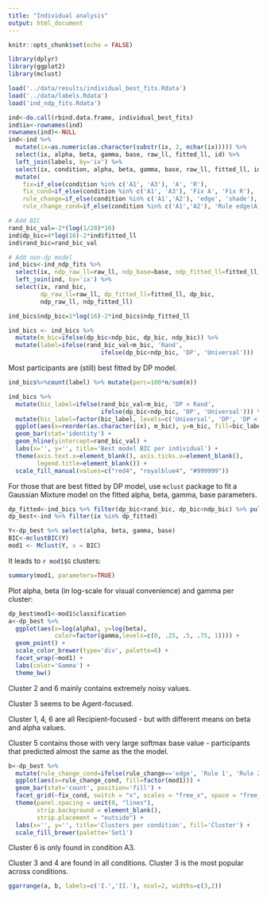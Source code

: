 ```yaml
---
title: "Individual analysis"
output: html_document
---
```


```r
knitr::opts_chunk$set(echo = FALSE)
```

```r
library(dplyr)
library(ggplot2)
library(mclust)
```

```r
load('../data/results/individual_best_fits.Rdata')
load('../data/labels.Rdata')
load('ind_ndp_fits.Rdata')
```

```r
ind<-do.call(rbind.data.frame, individual_best_fits)
ind$ix<-rownames(ind)
rownames(ind)<-NULL
ind<-ind %>%
  mutate(ix=as.numeric(as.character(substr(ix, 2, nchar(ix))))) %>%
  select(ix, alpha, beta, gamma, base, raw_ll, fitted_ll, id) %>%
  left_join(labels, by='ix') %>%
  select(ix, condition, alpha, beta, gamma, base, raw_ll, fitted_ll, id, categorization) %>%
  mutate(
    fix=if_else(condition %in% c('A1', 'A3'), 'A', 'R'),
    fix_cond=if_else(condition %in% c('A1', 'A3'), 'Fix A', 'Fix R'),
    rule_change=if_else(condition %in% c('A1','A2'), 'edge', 'shade'),
    rule_change_cond=if_else(condition %in% c('A1','A2'), 'Rule edge(A)', 'Rule shade(A)'))

# Add BIC
rand_bic_val=-2*(log(1/20)*16)
ind$dp_bic=4*log(16)-2*ind$fitted_ll
ind$rand_bic=rand_bic_val

# Add non-dp model
ind_bics<-ind_ndp_fits %>%
  select(ix, ndp_raw_ll=raw_ll, ndp_base=base, ndp_fitted_ll=fitted_ll) %>%
  left_join(ind, by='ix') %>%
  select(ix, rand_bic, 
         dp_raw_ll=raw_ll, dp_fitted_ll=fitted_ll, dp_bic,
         ndp_raw_ll, ndp_fitted_ll)

ind_bics$ndp_bic=1*log(16)-2*ind_bics$ndp_fitted_ll

ind_bics <- ind_bics %>%
  mutate(m_bic=ifelse(dp_bic<ndp_bic, dp_bic, ndp_bic)) %>%
  mutate(label=ifelse(rand_bic_val<m_bic, 'Rand',
                          ifelse(dp_bic<ndp_bic, 'DP', 'Universal')))
```


Most participants are (still) best fitted by DP model.

```r
ind_bics%>%count(label) %>% mutate(perc=100*n/sum(n))
```

```r
ind_bics %>%
  mutate(bic_label=ifelse(rand_bic_val<m_bic, 'DP < Rand',
                          ifelse(dp_bic<ndp_bic, 'DP', 'Universal'))) %>%
  mutate(bic_label=factor(bic_label, levels=c('Universal', 'DP', 'DP < Rand'))) %>%
  ggplot(aes(x=reorder(as.character(ix), m_bic), y=m_bic, fill=bic_label)) +
  geom_bar(stat='identity') +
  geom_hline(yintercept=rand_bic_val) +
  labs(x='', y='', title='Best model BIC per individual') +
  theme(axis.text.x=element_blank(), axis.ticks.x=element_blank(),
        legend.title=element_blank()) +
  scale_fill_manual(values=c("red4", "royalblue4", "#999999"))
```


For those that are best fitted by DP model, use `mclust` package to fit a Gaussian Mixture model on the fitted alpha, beta, gamma, base parameters. 

```r
dp_fitted<-ind_bics %>% filter(dp_bic<rand_bic, dp_bic<ndp_bic) %>% pull(ix)
dp_best<-ind %>% filter(ix %in% dp_fitted)

Y<-dp_best %>% select(alpha, beta, gamma, base)
BIC<-mclustBIC(Y)
mod1 <- Mclust(Y, x = BIC)
```


It leads to `r mod1$G` clusters:

```r
summary(mod1, parameters=TRUE)
```


Plot alpha, beta (in log-scale for visual convenience) and gamma per cluster:

```r
dp_best$mod1<-mod1$classification
a<-dp_best %>%
  ggplot(aes(x=log(alpha), y=log(beta), 
             color=factor(gamma,levels=c(0, .25, .5, .75, 1)))) +
  geom_point() +
  scale_color_brewer(type='div', palette=6) +
  facet_wrap(~mod1) +
  labs(color='Gamma') +
  theme_bw()
```


Cluster 2 and 6 mainly contains extremely noisy values.

Cluster 3 seems to be Agent-focused.

Cluster 1, 4, 6 are all Recipient-focused - but with different means on beta and alpha values.

Cluster 5 contains those with very large softmax base value - participants that predicted almost the same as the the model.


```r
b<-dp_best %>%
  mutate(rule_change_cond=ifelse(rule_change=='edge', 'Rule 1', 'Rule 2')) %>%
  ggplot(aes(x=rule_change_cond, fill=factor(mod1))) +
  geom_bar(stat='count', position='fill') +
  facet_grid(~fix_cond, switch = "x", scales = "free_x", space = "free_x") +
  theme(panel.spacing = unit(0, "lines"), 
        strip.background = element_blank(),
        strip.placement = "outside") +
  labs(x='', y='', title='Clusters per condition', fill='Cluster') +
  scale_fill_brewer(palette='Set1')
```

Cluster 6 is only found in condition A3. 

Cluster 3 and 4 are found in all conditions. Cluster 3 is the most popular across conditions.

```r
ggarrange(a, b, labels=c('I.','II.'), ncol=2, widths=c(3,2))
```




